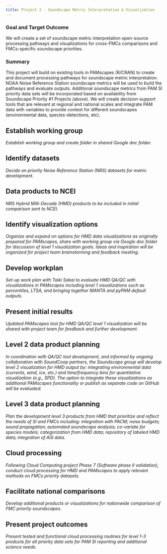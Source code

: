 ```yaml
---
title: Project 2 - Soundscape Metric Interpretation & Visualization
---
```


### Goal and Target Outcome

We will create a set of soundscape metric interpretation open-source processing pathways and visualizations for cross-FMCs comparisons and FMCs-specific soundscape priorities.

### Summary

This project will build on existing tools in PAMscapes (R/CRAN) to create and document processing pathways for soundscape metric interpretation. NOAA Noise Reference Station soundscape metrics will be used to build the pathways and evaluate outputs. Additional soundscape metrics from PAM SI priority data sets will be incorporated based on availability from Soundscape Priority #1 Projects (above). We will create decision-support tools that are relevant at regional and national scales and integrate PAM data with variables to provide context for different soundscapes (environmental data, species-detections, etc).


## Establish working group
*Establish working group and create folder in shared Google doc folder.*

## Identify datasets
*Decide on priority Noise Reference Station (NRS) datasets for metric development.*

## Data products to NCEI
*NRS Hybrid Milli-Decade (HMD) products to be included in initial comparison sent to NCEI.*

## Identify visualization options
*Organize and expand on options for HMD data visualizations as originally prepared for PAMscapes, share with working group via Google doc folder for discussion of level 1 visualization goals. Ideas and inspiration will be organized for project team brainstorming and feedback meeting.*

## Develop workplan
*Set-up work plan with Taiki Sakai to evaluate HMD QA/QC with visualizations in PAMscapes including level 1 visualizations such as percentiles, LTSA, and bringing together MANTA and pyPAM default outputs.*

## Present initial results
*Updated PAMscapes tool for HMD QA/QC level 1 visualization will be shared with project team for feedback and further development.*

## Level 2 data product planning
*In coordination with QA/QC tool development, and informed by ongoing collaboration with SoundCoop partners, the Soundscape group will develop level 2 visualization for HMD output by: integrating environmental data (currents, wind, ice, etc.) and time/frequency bins for quantitative visualization (e.g., SPD). The option to integrate these visualizations as additional PAMscapes functionality or publish as separate code on GitHub will be evaluated.*

## Level 3 data product planning
*Plan the development level 3 products from HMD that prioritize and reflect the needs of SI and FMCs including: integration with PACM; noise budgets; sound propagation; automated soundscape analysis; co-variate for species models; categorization from HMD data; repository of labeled HMD data; integration of AIS data.*

## Cloud processing
*Following Cloud Computing project Phase 7 (Software phase II validation), conduct cloud processing for HMD and PAMscapes to apply relevant methods on FMCs priority datasets.*

## Facilitate national comparisons
*Develop additional products or visualizations for nationwide comparison of FMC priority soundscapes.*

## Present project outcomes
*Present tested and functional cloud processing routines for level 1-3 products for all priority data sets for PAM SI reporting and additional science needs.*
